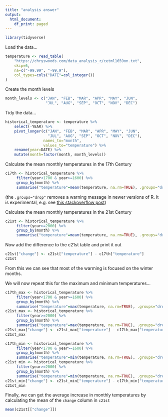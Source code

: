 ```yaml
---
title: "analysis answer"
output:
  html_document:
    df_print: paged
---
```


```r
library(tidyverse)
```

Load the data...

```r
temperature <- read_table(
    "https://chryswoods.com/data_analysis_r/cetml1659on.txt",
    skip=6,
    na=c("-99.99", "-99.9"),
    col_types=cols("DATE"=col_integer())
)
```

Create the month levels

```r
month_levels <- c("JAN", "FEB", "MAR", "APR", "MAY", "JUN",
                  "JUL", "AUG", "SEP", "OCT", "NOV", "DEC")
```

Tidy the data...

```r
historical_temperature <- temperature %>%
    select(-YEAR) %>%
    pivot_longer(c("JAN", "FEB", "MAR", "APR", "MAY", "JUN",
                   "JUL", "AUG", "SEP", "OCT", "NOV", "DEC"),
                 names_to="month",
                 values_to="temperature") %>%
    rename(year=DATE) %>%
    mutate(month=factor(month, month_levels))
```

Calculate the mean monthly temperatures in the 17th Century

```r
c17th <- historical_temperature %>%
     filter(year<1700 & year>=1600) %>%
     group_by(month) %>%
     summarise("temperature"=mean(temperature, na.rm=TRUE), .groups="drop")
```

(the `.groups="drop"` removes a warning message in newer versions of R. It is
experimental, e.g. see [this stackoverflow post](https://stackoverflow.com/questions/62140483/how-to-interpret-dplyr-message-summarise-regrouping-output-by-x-override))

Calculate the mean monthly temperatures in the 21st Century

```r
c21st <- historical_temperature %>%
     filter(year>=2000) %>%
     group_by(month) %>%
     summarise("temperature"=mean(temperature, na.rm=TRUE), .groups="drop")
```

Now add the difference to the c21st table and print it out

```r
c21st["change"] <- c21st["temperature"] - c17th["temperature"]
c21st
```

From this we can see that most of the warming is focused on the winter
months.

We will now repeat this for the maximum and minimum temperatures...

```r
c17th_max <- historical_temperature %>%
     filter(year<1700 & year>=1600) %>%
     group_by(month) %>%
     summarise("temperature"=max(temperature, na.rm=TRUE), .groups="drop")
c21st_max <- historical_temperature %>%
     filter(year>=2000) %>%
     group_by(month) %>%
     summarise("temperature"=max(temperature, na.rm=TRUE), .groups="drop")
c21st_max["change"] <- c21st_max["temperature"] - c17th_max["temperature"]
c21st_max
```

```r
c17th_min <- historical_temperature %>%
     filter(year<1700 & year>=1600) %>%
     group_by(month) %>%
     summarise("temperature"=min(temperature, na.rm=TRUE), .groups="drop")
c21st_min <- historical_temperature %>%
     filter(year>=2000) %>%
     group_by(month) %>%
     summarise("temperature"=min(temperature, na.rm=TRUE), .groups="drop")
c21st_min["change"] <- c21st_min["temperature"] - c17th_min["temperature"]
c21st_min
```

Finally, we can get the average increase in monthly temperatures by calculating
the mean of the `change` column in `c21st`

```r
mean(c21st[["change"]])
```
